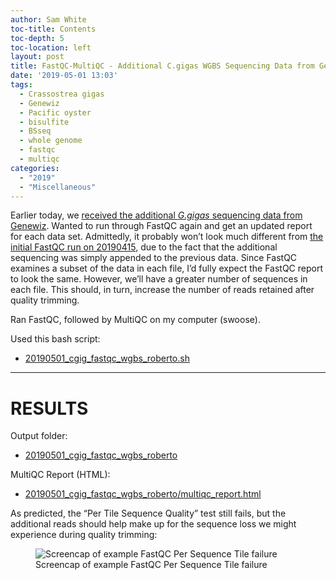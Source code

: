 ```yaml
---
author: Sam White
toc-title: Contents
toc-depth: 5
toc-location: left
layout: post
title: FastQC-MultiQC - Additional C.gigas WGBS Sequencing Data from Genewiz Received 20190501
date: '2019-05-01 13:03'
tags:
  - Crassostrea gigas
  - Genewiz
  - Pacific oyster
  - bisulfite
  - BSseq
  - whole genome
  - fastqc
  - multiqc
categories:
  - "2019"
  - "Miscellaneous"
---
```

Earlier today, we [received the additional _G.gigas_ sequencing data from Genewiz](https://robertslab.github.io/sams-notebook/posts/2019/2019-05-01-Data-Received-Additional-C.gigas-Whole-Genome-Bisulfite-Sequencing-Data-from-Genewiz/). Wanted to run through FastQC again and get an updated report for each data set. Admittedly, it probably won't look much different from [the initial FastQC run on 20190415](https://robertslab.github.io/sams-notebook/2019/04/15/FastQC-WGBS-Sequencing-Data-from-Genewiz-Received-20190408/), due to the fact that the additional sequencing was simply appended to the previous data. Since FastQC examines a subset of the data in each file, I'd fully expect the FastQC report to look the same. However, we'll have a greater number of sequences in each file. This should, in turn, increase the number of reads retained after quality trimming.

Ran FastQC, followed by MultiQC on my computer (swoose).

Used this bash script:

- [20190501_cgig_fastqc_wgbs_roberto.sh](http://gannet.fish.washington.edu/Atumefaciens/20190501_cgig_fastqc_wgbs_roberto/20190501_cgig_fastqc_wgbs_roberto.sh)

---

# RESULTS

Output folder:

- [20190501_cgig_fastqc_wgbs_roberto](http://gannet.fish.washington.edu/Atumefaciens/20190501_cgig_fastqc_wgbs_roberto/)

MultiQC Report (HTML):

- [20190501_cgig_fastqc_wgbs_roberto/multiqc_report.html](http://gannet.fish.washington.edu/Atumefaciens/20190501_cgig_fastqc_wgbs_roberto/multiqc_report.html)


As predicted, the "Per Tile Sequence Quality" test still fails, but the additional reads should help make up for the sequence loss we might experience during quality trimming:

![Screencap of example FastQC Per Sequence Tile failure](https://github.com/RobertsLab/sams-notebook/raw/master/images/screencaps/20190501_fastqc_tile_fail.png)
